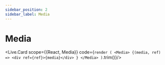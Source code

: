 ---
sidebar_position: 2
sidebar_label: Media
---

# Media


<Live.Card scope={{React, Media}} code={`
render (
  <Media>
    {(media, ref) =>
      <div ref={ref}>{media}</div>
    }
  </Media>
)
`.trim()}/>
